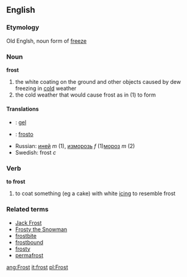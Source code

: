 ==English==
===Etymology===
Old Englsh, noun form of [[freeze]]
===Noun===
'''frost'''
#the white coating on the ground and other objects caused by dew freezing in [[cold]] weather
#the cold weather that would cause frost as in (1) to form

====Translations====
{{top}}
*{{fr}} : [[gel]]
*{{io}} : [[frosto]]
{{mid}}
*Russian: [[иней]] ''m'' (1), [[изморозь]] ''f'' (1)[[мороз]] ''m'' (2)
*Swedish: frost ''c''
{{bottom}}

===Verb===
'''to frost'''
#to coat something (eg a cake) with white [[icing]] to resemble frost

===Related terms===
*[[Jack Frost]]
*[[Frosty the Snowman]]
*[[frostbite]]
*[[frostbound]]
*[[frosty]]
*[[permafrost]]

[[ang:Frost]]
[[it:frost]]
[[pl:Frost]]